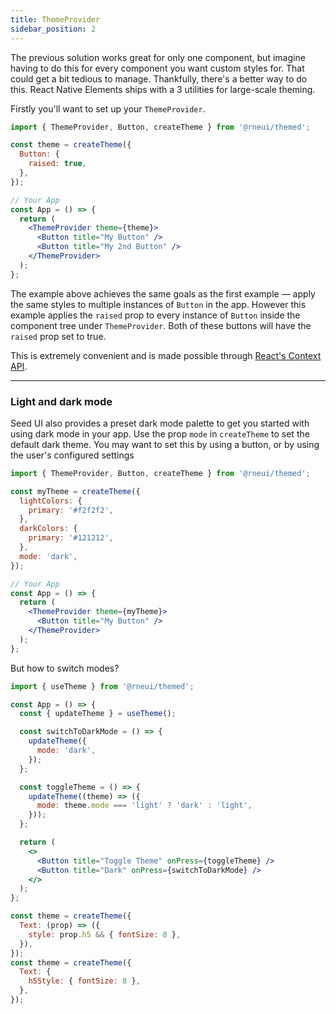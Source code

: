 ```yaml
---
title: ThemeProvider
sidebar_position: 2
---
```


The previous solution works great for only one component, but imagine having to
do this for every component you want custom styles for. That could get a bit
tedious to manage. Thankfully, there's a better way to do this. React Native
Elements ships with a 3 utilities for large-scale theming.

Firstly you'll want to set up your `ThemeProvider`.

```jsx
import { ThemeProvider, Button, createTheme } from '@rneui/themed';

const theme = createTheme({
  Button: {
    raised: true,
  },
});

// Your App
const App = () => {
  return (
    <ThemeProvider theme={theme}>
      <Button title="My Button" />
      <Button title="My 2nd Button" />
    </ThemeProvider>
  );
};
```

The example above achieves the same goals as the first example — apply the same
styles to multiple instances of `Button` in the app. However this example
applies the `raised` prop to every instance of `Button` inside the component
tree under `ThemeProvider`. Both of these buttons will have the `raised` prop
set to true.

This is extremely convenient and is made possible through
[React's Context API](https://reactjs.org/docs/context.html).

---

### Light and dark mode

Seed UI also provides a preset dark mode palette to get you started with using dark mode in your app.
Use the prop `mode` in `createTheme` to set the default dark theme. You may want to set this by using a button,
or by using the user's configured settings

```jsx
import { ThemeProvider, Button, createTheme } from '@rneui/themed';

const myTheme = createTheme({
  lightColors: {
    primary: '#f2f2f2',
  },
  darkColors: {
    primary: '#121212',
  },
  mode: 'dark',
});

// Your App
const App = () => {
  return (
    <ThemeProvider theme={myTheme}>
      <Button title="My Button" />
    </ThemeProvider>
  );
};
```

But how to switch modes?

```jsx
import { useTheme } from '@rneui/themed';

const App = () => {
  const { updateTheme } = useTheme();

  const switchToDarkMode = () => {
    updateTheme({
      mode: 'dark',
    });
  };

  const toggleTheme = () => {
    updateTheme((theme) => ({
      mode: theme.mode === 'light' ? 'dark' : 'light',
    }));
  };

  return (
    <>
      <Button title="Toggle Theme" onPress={toggleTheme} />
      <Button title="Dark" onPress={switchToDarkMode} />
    </>
  );
};

const theme = createTheme({
  Text: (prop) => ({
    style: prop.h5 && { fontSize: 8 },
  }),
});
const theme = createTheme({
  Text: {
    h5Style: { fontSize: 8 },
  },
});
```

